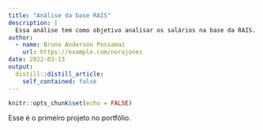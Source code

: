 ```yaml
---
title: "Análise da base RAIS"
description: |
  Essa análise tem como objetivo analisar os salários na base da RAIS. Esse projeto foi feito na semana Data Science na Prática da Curso-R.
author:
  - name: Bruno Anderson Possamai
    url: https://example.com/norajones
date: 2022-03-13
output:
  distill::distill_article:
    self_contained: false
---
```



```r
knitr::opts_chunk$set(echo = FALSE)
```

Esse é o primeiro projeto no portfólio.


